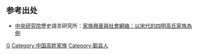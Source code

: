 ==参考出处==
* [[中央研究院|中央研究院]]歷史語言研究所：[http://www.scu.edu.tw/history/song/thesis/th12.pdf 家族興衰與社會網絡：以宋代的四明高氏家族為例]

[[Category:宁波家族|G]]
[[Category:中国高姓家族|Category:中国高姓家族]]
[[Category:鄞县人|Category:鄞县人]]